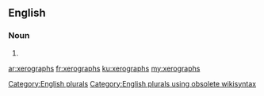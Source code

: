==English==

===Noun===
{{head|en}}

# {{plural of|xerograph}}

[[Category:English plurals]][[Category:English plurals using obsolete wikisyntax]]

[[ar:xerographs]]
[[fr:xerographs]]
[[ku:xerographs]]
[[my:xerographs]]
